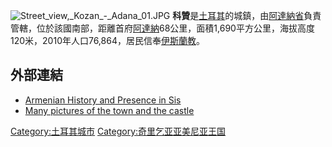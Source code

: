 [[File:Street_view,_Kozan_-_Adana_01.JPG|thumb]]
'''科贊'''是[[土耳其|土耳其]]的城鎮，由[[阿達納省|阿達納省]]負責管轄，位於該國南部，距離首府[[阿達納|阿達納]]68公里，面積1,690平方公里，海拔高度120米，2010年人口76,864，居民信奉[[伊斯蘭教|伊斯蘭教]]。

==外部連結==
* [http://www.armeniapedia.org/index.php?title=Sis Armenian History and Presence in Sis] {{Wayback|url=http://www.armeniapedia.org/index.php?title=Sis |date=20181201181059 }}
* [http://www.pbase.com/dosseman/kozan Many pictures of the town and the castle] {{Wayback|url=http://www.pbase.com/dosseman/kozan |date=20200315125105 }}

{{Authority control}}
{{Turkey-geo-stub}}
[[Category:土耳其城市|Category:土耳其城市]]
[[Category:奇里乞亚亚美尼亚王国|Category:奇里乞亚亚美尼亚王国]]